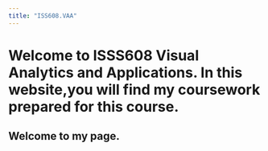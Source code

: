 ---
title: "ISS608.VAA"
---

# Welcome to ISSS608 **Visual Analytics and Applications**. In this website,you will find my coursework prepared for this course.

## Welcome to my page.

# 
